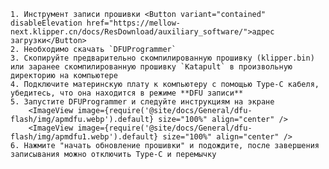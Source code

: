     1. Инструмент записи прошивки <Button variant="contained" disableElevation href="https://mellow-next.klipper.cn/docs/ResDownload/auxiliary_software/">адрес загрузки</Button>
    2. Необходимо скачать `DFUProgrammer`
    3. Скопируйте предварительно скомпилированную прошивку (klipper.bin) или заранее скомпилированную прошивку `Katapult` в произвольную директорию на компьютере
    4. Подключите материнскую плату к компьютеру с помощью Type-C кабеля, убедитесь, что она находится в режиме **DFU записи**
    5. Запустите DFUProgrammer и следуйте инструкциям на экране
        <ImageView image={require('@site/docs/General/dfu-flash/img/apmdfu.webp').default} size="100%" align="center" />
        <ImageView image={require('@site/docs/General/dfu-flash/img/apmdfu1.webp').default} size="100%" align="center" />
    6. Нажмите "начать обновление прошивки" и подождите, после завершения записывания можно отключить Type-C и перемычку
